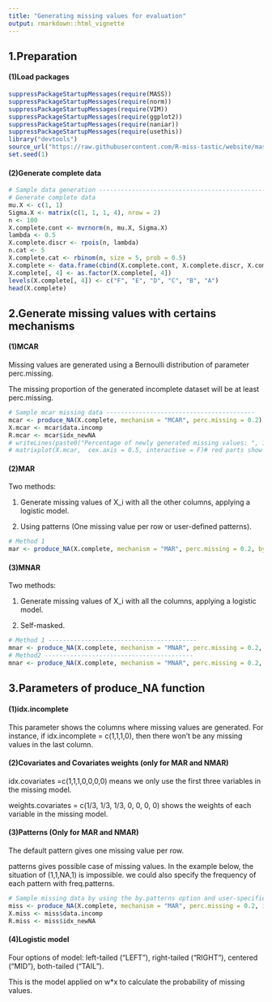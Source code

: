 ```yaml
---
title: "Generating missing values for evaluation"
output: rmarkdown::html_vignette
---
```

## 1.Preparation
#### (1)Load packages
```r
suppressPackageStartupMessages(require(MASS))
suppressPackageStartupMessages(require(norm))
suppressPackageStartupMessages(require(VIM))
suppressPackageStartupMessages(require(ggplot2))
suppressPackageStartupMessages(require(naniar))
suppressPackageStartupMessages(require(usethis))
library("devtools")
source_url("https://raw.githubusercontent.com/R-miss-tastic/website/master/static/how-to/generate/amputation.R")
set.seed(1)
```

#### (2)Generate complete data
```r
# Sample data generation ------------------------------------------------------
# Generate complete data
mu.X <- c(1, 1)
Sigma.X <- matrix(c(1, 1, 1, 4), nrow = 2)
n <- 100
X.complete.cont <- mvrnorm(n, mu.X, Sigma.X)
lambda <- 0.5
X.complete.discr <- rpois(n, lambda)
n.cat <- 5
X.complete.cat <- rbinom(n, size = 5, prob = 0.5)
X.complete <- data.frame(cbind(X.complete.cont, X.complete.discr, X.complete.cat))
X.complete[, 4] <- as.factor(X.complete[, 4])
levels(X.complete[, 4]) <- c("F", "E", "D", "C", "B", "A")
head(X.complete)
```

## 2.Generate missing values with certains mechanisms
#### (1)MCAR
Missing values are generated using a Bernoulli distribution of parameter perc.missing.

The missing proportion of the generated incomplete dataset will be at least perc.missing.
```r
# Sample mcar missing data -----------------------------------------
mcar <- produce_NA(X.complete, mechanism = "MCAR", perc.missing = 0.2)
X.mcar <- mcar$data.incomp
R.mcar <- mcar$idx_newNA
# writeLines(paste0("Percentage of newly generated missing values: ", 100*sum(R.mcar)/prod(dim(R.mcar)), " %"))
# matrixplot(X.mcar,  cex.axis = 0.5, interactive = F)# red parts show the positions of the missing values
```
#### (2)MAR
Two methods:

1. Generate missing values of X_i with all the other columns, applying a logistic model.

2. Using patterns (One missing value per row or user-defined patterns).
```r
# Method 1
mar <- produce_NA(X.complete, mechanism = "MAR", perc.missing = 0.2, by.patterns = F)
```
#### (3)MNAR
Two methods:

1. Generate missing values of X_i with all the columns, applying a logistic model.

2. Self-masked.
```r
# Method 1 -----------------------------------------
mnar <- produce_NA(X.complete, mechanism = "MNAR", perc.missing = 0.2, by.patterns = F)
# Method2 -----------------------------------------
mnar <- produce_NA(X.complete, mechanism = "MNAR", perc.missing = 0.2, self.mask = "lower", idx.incomplete = c(1, 1, 0, 0))
```

## 3.Parameters of produce_NA function
#### (1)idx.incomplete
This parameter shows the columns where missing values are generated. For instance, if idx.incomplete = c(1,1,1,0), then there won't be any missing values in the last column.

#### (2)Covariates and Covariates weights (only for MAR and NMAR)
idx.covariates =c(1,1,1,0,0,0,0) means we only use the first three variables in the missing model.

weights.covariates = c(1/3, 1/3, 1/3, 0, 0, 0, 0) shows the weights of each variable in the missing model.

#### (3)Patterns (Only for MAR and NMAR)
The default pattern gives one missing value per row.

patterns gives possible case of missing values. In the example below, the situation of (1,1,NA,1) is impossible. we could also specify the frequency of each pattern with freq.patterns.
```r
# Sample missing data by using the by.patterns option and user-specified patterns ----
miss <- produce_NA(X.complete, mechanism = "MAR", perc.missing = 0.2, idx.incomplete = c(1, 0, 1, 1), by.patterns = T, patterns = matrix(c(0, 1, 1, 1, 1, 1, 0, 0), ncol = 4, byrow = T), freq.patterns = c(0.2, 0.8))
X.miss <- miss$data.incomp
R.miss <- miss$idx_newNA
```

#### (4)Logistic model
Four options of model: left-tailed ("LEFT"), right-tailed ("RIGHT"), centered ("MID"), both-tailed ("TAIL").

This is the model applied on \sum w*x to calculate the probability of missing values.





